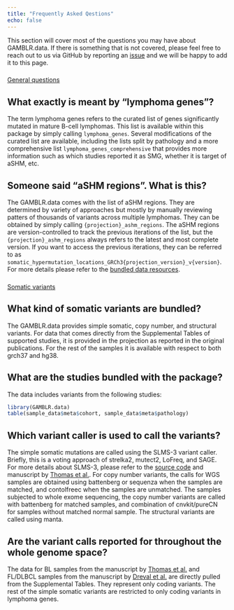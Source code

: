 ```yaml
---
title: "Frequently Asked Qestions"
echo: false
---
```


This section will cover most of the questions you may have about GAMBLR.data. If
there is something that is not covered, please feel free to reach out to us via
GitHub by reporting an [issue](https://github.com/morinlab/GAMBLR.data/issues/new)
and we will be happy to add it to this page.

###


<div class="d-grid gap-2"><a class="btn btn-lg btn-primary" data-bs-toggle="collapse" href="#General" role="button" aria-expanded="false" aria-controls="General">General questions</a></div>

::: {#General .collapse .multi-collapse}

## What exactly is meant by "lymphoma genes"?

The term lymphoma genes refers to the curated list of genes significantly
mutated in mature B-cell lymphomas. This list is available within this package
by simply calling `lymphoma_genes`.
Several modifications of the curated list are available, including the lists
split by pathology and a more comprehensive list `lymphoma_genes_comprehensive`
that provides more information such as which studies reported it as SMG,
whether it is target of aSHM, etc.

## Someone said "aSHM regions". What is this?

The GAMBLR.data comes with the list of aSHM regions. They are determined by
variety of approaches but mostly by manually reviewing patters of thousands of
variants across multiple lymphomas. They can be obtained by simply calling
`{projection}_ashm_regions`.
The aSHM regions are version-controlled to track the previous iterations of the
list, but the `{projection}_ashm_regions` always refers to the latest and most
complete version. If you want to access the previous iterations, they can be
referred to as `somatic_hypermutation_locations_GRCh3{projection_version}_v{version}`.
For more details please refer to the [bundled data resources](./resources/bundled_data.html).

:::

###

<div class="d-grid gap-2"><a class="btn btn-lg btn-primary" data-bs-toggle="collapse" href="#SomaticVariants" role="button" aria-expanded="false" aria-controls="SomaticVariants">Somatic variants</a></div>

###

::: {#SomaticVariants .collapse .multi-collapse}

## What kind of somatic variants are bundled?

The GAMBLR.data provides simple somatic, copy number, and structural variants.
For data that comes directly from the Supplemental Tables of supported studies,
it is provided in the projection as reported in the original publications. For
the rest of the samples it is available with respect to both grch37 and hg38.

## What are the studies bundled with the package?

The data includes variants from the following studies:
```r
library(GAMBLR.data)
table(sample_data$meta$cohort, sample_data$meta$pathology)
```

## Which variant caller is used to call the variants?

The simple somatic mutations are called using the SLMS-3 variant caller. Briefly,
this is a voting approach of strelka2, mutect2, LoFreq, and SAGE. For more
details about SLMS-3, please refer to the [source code](https://github.com/LCR-BCCRC/lcr-modules/tree/master/modules/slms_3) and manuscript by [Thomas et al.](https://doi.org/10.1182/blood.2022016534).
For copy number variants, the calls for WGS samples are obtained using
battenberg or sequenza when the samples are matched, and contolfreec when the
samples are unmatched. The samples subjected to whole exome sequencing, the
copy number variants are called with battenberg for matched samples, and
combination of cnvkit/pureCN for samples without matched normal sample.
The structural variants are called using manta.

## Are the variant calls reported for throughout the whole genome space?

The data for BL samples from the manuscript by [Thomas et al.](https://doi.org/10.1182/blood.2022016534) and FL/DLBCL samples from the manuscript by [Dreval et al.](https://doi.org/10.1182/blood.2022018719) are directly pulled from the Supplemental Tables. They
represent only coding variants.
The rest of the simple somatic variants are restricted to only coding variants
in lymphoma genes.

:::

###
